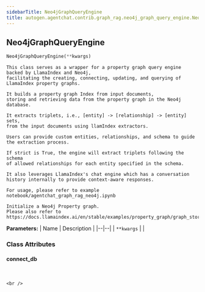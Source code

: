 ```yaml
---
sidebarTitle: Neo4jGraphQueryEngine
title: autogen.agentchat.contrib.graph_rag.neo4j_graph_query_engine.Neo4jGraphQueryEngine
---
```

<h2 id="autogen.agentchat.contrib.graph_rag.neo4j_graph_query_engine.Neo4jGraphQueryEngine" class="doc doc-heading">
    <code class="doc-symbol doc-symbol-heading doc-symbol-class"></code>
    <span class="doc doc-object-name doc-class-name">Neo4jGraphQueryEngine</span>
</h2>

```python
Neo4jGraphQueryEngine(**kwargs)
```

    This class serves as a wrapper for a property graph query engine backed by LlamaIndex and Neo4j,
    facilitating the creating, connecting, updating, and querying of LlamaIndex property graphs.
    
    It builds a property graph Index from input documents,
    storing and retrieving data from the property graph in the Neo4j database.
    
    It extracts triplets, i.e., [entity] -> [relationship] -> [entity] sets,
    from the input documents using llamIndex extractors.
    
    Users can provide custom entities, relationships, and schema to guide the extraction process.
    
    If strict is True, the engine will extract triplets following the schema
    of allowed relationships for each entity specified in the schema.
    
    It also leverages LlamaIndex's chat engine which has a conversation history internally to provide context-aware responses.
    
    For usage, please refer to example notebook/agentchat_graph_rag_neo4j.ipynb
    
    Initialize a Neo4j Property graph.
    Please also refer to https://docs.llamaindex.ai/en/stable/examples/property_graph/graph_store/

<b>Parameters:</b>
| Name | Description |
|--|--|
| `**kwargs` |  |

### Class Attributes

<code class="doc-symbol doc-symbol-heading doc-symbol-attribute"></code>
#### connect_db
<br />

    <br />